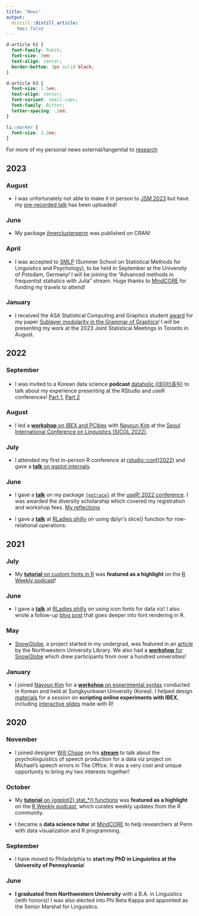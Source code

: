 ```yaml
---
title: "News"
output:
  distill::distill_article:
    toc: false
---
```


```css
d-article h2 {
  font-family: Rubik;
  font-size: 3em;
  text-align: center;
  border-bottom: 3px solid black;
}

d-article h3 {
  font-size: 1.5em;
  text-align: center;
  font-variant: small-caps;
  font-family: Bitter;
  letter-spacing: .2em;
}

li::marker {
  font-size: 1.2em;
}
```

For more of my personal news external/tangential to [research](https://yjunechoe.github.io/research.html)

## 2023

### August

- I was unfortunately not able to make it in person to [JSM 2023](https://ww2.aievolution.com/JSMAnnual/index.cfm?do=ev.viewEv&ev=2860) but have my [pre-recorded talk](https://youtu.be/613Q0j6Kjm0?feature=shared) has been uploaded!

### June

- My package [jlmerclusterperm](https://yjunechoe.github.io/jlmerclusterperm/) was published on CRAN!

### April

- I was accepted to [SMLP](https://vasishth.github.io/smlp2023/) (Summer School on Statistical Methods for Linguistics and Psychology), to be held in September at the University of Potsdam, Germany! I will be joining the "Advanced methods in frequentist statistics with Julia" stream. Huge thanks to [MindCORE](https://mindcore.sas.upenn.edu/) for funding my travels to attend!

### January

- I received the ASA Statistical Computing and Graphics student [award](https://community.amstat.org/jointscsg-section/awards/student-paper-competition) for my paper [Sublayer modularity in the Grammar of Graphics](static/papers/Choe_2022_SublayerGG.pdf)! I will be presenting my work at the 2023 Joint Statistical Meetings in Toronto in August.

## 2022

### September

- I was invited to a Korean data science **podcast** [dataholic (데이터홀릭)](https://www.youtube.com/c/dataholic4) to talk about my experience presenting at the RStudio and useR conferences! [Part 1](https://www.youtube.com/watch?v=Avagxy2PNhg), [Part 2](https://www.youtube.com/watch?v=S4APUKuDUtM)

### August

- I led a [**workshop** on IBEX and PCIbex](https://github.com/yjunechoe/IBEX-Workshop-Materials/blob/master/2022-ibex-pcibex-workshop-slides.pdf) with [Nayoun Kim](https://nayounkimlinguist.com/) at the [Seoul International Conference on Linguistics (SICOL 2022)](https://sicol2022.creatorlink.net/). 

### July

- I attended my first in-person R conference at [rstudio::conf(2022)](https://rstudioconf2022.sched.com/?iframe=no) and gave a [**talk** on ggplot internals](https://www.youtube.com/watch?v=dUBnitXf5mk&list=PL9HYL-VRX0oTOwqzVtL_q5T8MNrzn0mdH&index=38).

### June

- I gave a [**talk**](https://www.youtube.com/watch?v=2JX8zu4QxMg&t=2959s) on my package [`{ggtrace}`](https://yjunechoe.github.io/ggtrace/) at the [useR! 2022 conference](https://user2022.r-project.org/). I was awarded the diversity scholarship which covered my registration and workshop fees. [My reflections](https://yjunechoe.github.io/posts/2022-07-30-user2022/)

- I gave a [**talk**](https://www.youtube.com/watch?v=c5ydz-Ha61I&t=1190s) at [RLadies philly](https://www.rladiesphilly.org/) on using dplyr's slice() function for row-relational operations.

## 2021

### July

- My [**tutorial** on custom fonts in R](https://yjunechoe.github.io/posts/2021-06-24-setting-up-and-debugging-custom-fonts/) was **featured as a highlight** on the [R Weekly podcast](https://share.fireside.fm/episode/87RSVeFz+alD0Og1X?t=247)!

### June

- I gave a [**talk**](https://www.youtube.com/embed/guzjt7xh2Cw?start=3787) at [RLadies philly](https://www.rladiesphilly.org/) on using icon fonts for data viz! I also wrote a follow-up [blog post](https://yjunechoe.github.io/posts/2021-06-24-setting-up-and-debugging-custom-fonts/) that goes deeper into font rendering in R.

### May

- [SnowGlobe](https://snowglobe.soc.northwestern.edu/), a project started in my undergrad, was featured in an [article](https://sites.northwestern.edu/northwesternlibrary/2021/05/11/student-developed-app-expedites-time-consuming-research-task/) by the Northwestern University Library. We also had a [**workshop** for SnowGlobe](https://www.eventbrite.com/e/an-introduction-to-snowglobe-a-tool-for-systematic-reviews-tickets-149045397797#) which drew participants from over a hundred universities!

### January

- I joined [Nayoun Kim](https://nayounkimlinguist.com/) for a [**workshop** on experimental syntax](https://github.com/yjunechoe/IBEX-Workshop-Materials/blob/master/2021-ibex-workshop-slides.pdf) conducted in Korean and held at Sungkyunkwan University (Korea). I helped design [materials](https://github.com/yjunechoe/IBEX-Workshop-Materials) for a session on **scripting online experiments with IBEX**, including [interactive slides](https://ibex-workshop-slides.netlify.app/) made with R!


## 2020

### November

- I joined designer [Will Chase](https://www.williamrchase.com/) on his [**stream**](https://www.youtube.com/watch?v=Z0NVmQXYjac) to talk about the psycholinguistics of speech production for a data viz project on Michael's speech errors in The Office. It was a very cool and unique opportunity to bring my two interests together!

### October

- My [**tutorial** on {ggplot2} stat_*() functions](https://yjunechoe.github.io/posts/2020-09-26-demystifying-stat-layers-ggplot2/) was **featured as a highlight** on the [R Weekly podcast](https://rweekly.fireside.fm/8?t=251), which curates weekly updates from the R community.

- I became a **data science tutor** at [MindCORE](https://mindcore.sas.upenn.edu/) to help researchers at Penn with data visualization and R programming.

### September

- I have moved to Philadelphia to **start my PhD in Linguistics at the University of Pennsylvania**!

### June

- **I graduated from Northwestern University** with a B.A. in Linguistics (with honors)! I was also elected into Phi Beta Kappa and appointed as the Senior Marshal for Linguistics.